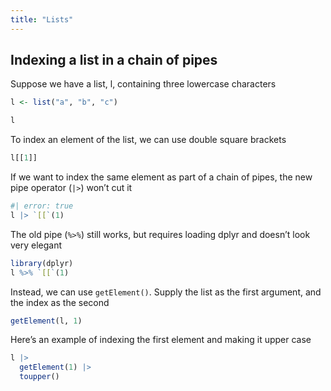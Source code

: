 ```yaml
---
title: "Lists"
---
```


## Indexing a list in a chain of pipes

Suppose we have a list, l, containing three lowercase characters

```r
l <- list("a", "b", "c")

l
```

To index an element of the list, we can use double square brackets

```r
l[[1]]
```

If we want to index the same element as part of a chain of pipes, the new pipe operator (`|>`) won't cut it

```r
#| error: true
l |> `[[`(1)
```

The old pipe (`%>%`) still works, but requires loading dplyr and doesn't look very elegant

```r
library(dplyr)
l %>% `[[`(1)
```

Instead, we can use `getElement()`. Supply the list as the first argument, and the index as the second

```r
getElement(l, 1)
```

Here's an example of indexing the first element and making it upper case

```r
l |>
  getElement(1) |>
  toupper()
```
